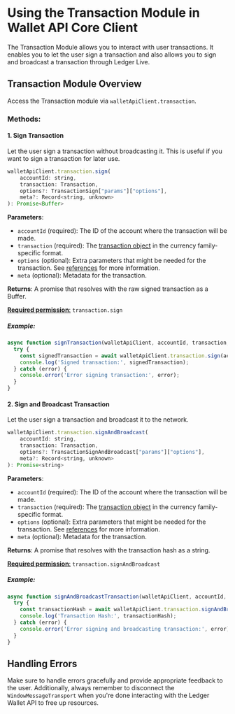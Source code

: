 # Using the Transaction Module in Wallet API Core Client

The Transaction Module allows you to interact with user transactions. It enables you to let the user sign a transaction and also allows you to sign and broadcast a transaction through Ledger Live.

## Transaction Module Overview

Access the Transaction module via `walletApiClient.transaction`.

### Methods:

#### 1. Sign Transaction

Let the user sign a transaction without broadcasting it. This is useful if you want to sign a transaction for later use.

```javascript
walletApiClient.transaction.sign(
    accountId: string,
    transaction: Transaction,
    options?: TransactionSign["params"]["options"],
    meta?: Record<string, unknown>
): Promise<Buffer>
```

**Parameters**:
- `accountId` (required): The ID of the account where the transaction will be made.
- `transaction` (required): The [transaction object](../../appendix/transaction) in the currency family-specific format.
- `options` (optional): Extra parameters that might be needed for the transaction. See [references](../../appendix/transaction#transactionsign-type) for more information.
- `meta` (optional): Metadata for the transaction.

**Returns**: A promise that resolves with the raw signed transaction as a Buffer.

[**Required permission**:](https://developers.ledger.com/docs/ledger-live/discover/guides/wallet-api/appendix/manifest#permissions)
 `transaction.sign`

##### Example:

```javascript
async function signTransaction(walletApiClient, accountId, transaction, options, meta) {
  try {
    const signedTransaction = await walletApiClient.transaction.sign(accountId, transaction, options, meta);
    console.log('Signed transaction:', signedTransaction);
  } catch (error) {
    console.error('Error signing transaction:', error);
  }
}
```

#### 2. Sign and Broadcast Transaction

Let the user sign a transaction and broadcast it to the network.

```javascript
walletApiClient.transaction.signAndBroadcast(
    accountId: string,
    transaction: Transaction,
    options?: TransactionSignAndBroadcast["params"]["options"],
    meta?: Record<string, unknown>
): Promise<string>
```

**Parameters**:
- `accountId` (required): The ID of the account where the transaction will be made.
- `transaction` (required): The [transaction object](../../appendix/transaction) in the currency family-specific format.
- `options` (optional): Extra parameters that might be needed for the transaction. See [references](../../appendix/transaction#transactionsignandbroadcast-type) for more information.
- `meta` (optional): Metadata for the transaction.

**Returns**: A promise that resolves with the transaction hash as a string.

[**Required permission**:](https://developers.ledger.com/docs/ledger-live/discover/guides/wallet-api/appendix/manifest#permissions)
  `transaction.signAndBroadcast`

##### Example:

```javascript
async function signAndBroadcastTransaction(walletApiClient, accountId, transaction, options, meta) {
  try {
    const transactionHash = await walletApiClient.transaction.signAndBroadcast(accountId, transaction, options, meta);
    console.log('Transaction Hash:', transactionHash);
  } catch (error) {
    console.error('Error signing and broadcasting transaction:', error);
  }
}
```

## Handling Errors

Make sure to handle errors gracefully and provide appropriate feedback to the user. Additionally, always remember to disconnect the `WindowMessageTransport` when you're done interacting with the Ledger Wallet API to free up resources.